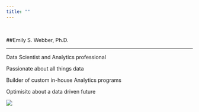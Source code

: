 ```yaml
---
title: ""
---
```


&nbsp;
&nbsp;

##Emily S. Webber, Ph.D.

---
Data Scientist and Analytics professional 
&nbsp;

Passionate about all things data 
&nbsp;

Builder of custom in-house Analytics programs 
&nbsp;

Optimisitc about a data driven future
&nbsp;

![](C:\\Users\\owner\\Desktop\\Website\\interview.jpg)